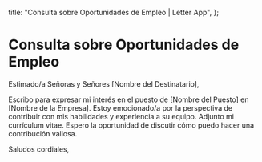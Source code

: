   title: "Consulta sobre Oportunidades de Empleo | Letter App",
};

# Consulta sobre Oportunidades de Empleo

Estimado/a Señoras y Señores [Nombre del Destinatario],

Escribo para expresar mi interés en el puesto de [Nombre del Puesto] en [Nombre de la Empresa]. Estoy emocionado/a por la perspectiva de contribuir con mis habilidades y experiencia a su equipo. Adjunto mi currículum vitae. Espero la oportunidad de discutir cómo puedo hacer una contribución valiosa.

Saludos cordiales,
